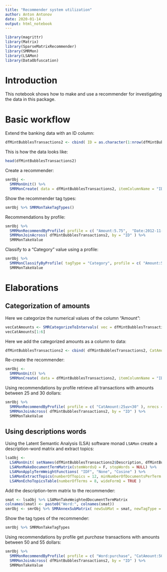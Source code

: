 ```yaml
---
title: "Recommender system utilization"
author: Anton Antonov
date: 2020-01-14
output: html_notebook
---
```


```r
library(magrittr)
library(Matrix)
library(SparseMatrixRecommender)
library(SMRMon)
library(LSAMon)
library(DataObfuscation)
```

# Introduction

This notebook shows how to make and use a recommender for investigating the data in this package. 

# Basic workflow

Extend the banking data with an ID column:

```r
dfMintBubblesTransactions2 <- cbind( ID = as.character(1:nrow(dfMintBubblesTransactions)), dfMintBubblesTransactions, stringsAsFactors = TRUE )
```

This is how the data looks like:

```r
head(dfMintBubblesTransactions2)
```

Create a recommender:

```r
smrObj <- 
  SMRMonUnit() %>% 
  SMRMonCreate( data = dfMintBubblesTransactions2, itemColumnName = "ID", addTagTypesToColumnNamesQ = TRUE )
```

Show the recommender tag types:

```r
smrObj %>% SMRMonTakeTagTypes()
```

Recommendations by profile:

```r
smrObj %>% 
  SMRMonRecommendByProfile( profile = c( "Amount:5.75",  "Date:2012-11-12" ), nrecs = 20 ) %>% 
  SMRMonJoinAcross( dfMintBubblesTransactions2, by = "ID" ) %>% 
  SMRMonTakeValue
```

Classify to a "Category" value using a profile:

```r
smrObj %>% 
  SMRMonClassifyByProfile( tagType = "Category", profile = c( "Amount:5.75" ) ) %>% 
  SMRMonTakeValue
```

# Elaborations

## Categorization of amounts

Here we categorize the numerical values of the column "Amount":

```r
vecCatAmounts <- SMRCategorizeToIntervals( vec = dfMintBubblesTransactions2$Amount, breaks = c( seq(0,100,5), seq(100,300,10), seq(300,1000,100)), intervalNamesQ = TRUE )
vecCatAmounts[1:6]
```

Here we add the categorized amounts as a column to data:

```r
dfMintBubblesTransactions2 <- cbind( dfMintBubblesTransactions2, CatAmount = vecCatAmounts, stringsAsFactors = FALSE )
```

Re-create the recommender:

```r
smrObj <- 
  SMRMonUnit() %>% 
  SMRMonCreate( data = dfMintBubblesTransactions2, itemColumnName = "ID", addTagTypesToColumnNamesQ = TRUE )
```


Using recommendations by profile retrieve all transactions with amounts between 25 and 30 dollars:

```r
smrObj %>% 
  SMRMonRecommendByProfile( profile = c( "CatAmount:25≤v<30" ), nrecs = NULL ) %>% 
  SMRMonJoinAcross( dfMintBubblesTransactions2, by = "ID" ) %>% 
  SMRMonTakeValue
```


## Using descriptions words

Using the Latent Semantic Analysis (LSA) software monad `LSAMon` create a description-word matrix and extract topics:

```r
lsaObj <- 
  LSAMonUnit( setNames(dfMintBubblesTransactions2$Description, dfMintBubblesTransactions2$ID) ) %>% 
  LSAMonMakeDocumentTermMatrix(stemWordsQ = F, stopWords = NULL) %>% 
  LSAMonApplyTermWeightFunctions( "IDF", "None", "Cosine" ) %>% 
  LSAMonExtractTopics(numberOfTopics = 12, minNumberOfDocumentsPerTerm = 2, method = "NNMF", maxSteps = 20, profilingQ = FALSE ) %>% 
  LSAMonEchoTopicsTable(numberOfTerms = 8, wideFormQ = TRUE )
```

Add the description-term matrix to the recommender:

```r
smat <- lsaObj %>% LSAMonTakeWeightedDocumentTermMatrix
colnames(smat) <- paste0("Word:", colnames(smat))
smrObj <- smrObj %>% SMRAnnexSubMatrix( newSubMat = smat, newTagType = "Word" )
```

Show the tag types of the recommender:

```r
smrObj %>% SMRMonTakeTagTypes
```

Using recommendations by profile get *purchase* transactions with amounts between 50 and 55 dollars:

```r
smrObj %>% 
  SMRMonRecommendByProfile( profile = c( "Word:purchase", "CatAmount:50≤v<55" ), nrecs = 6 ) %>% 
  SMRMonJoinAcross( dfMintBubblesTransactions2, by = "ID" ) %>% 
  SMRMonTakeValue
```
